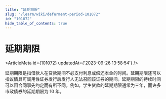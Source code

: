 ```yaml
---
title: "延期期限"
slug: "/learn/wiki/deferment-period-101072"
id: "101072"
hide_table_of_contents: true
---
```



# 延期期限

<ArticleMeta id={101072} updatedAt={'2023-09-26 13:58:54'} />
<div className='border-solid border-b border-t-0 my-4 border-[var(--ifm-color-gray-300)]' />

延期期限是指借款人在贷款期间不必支付利息或偿还本金的时间。延期期限还可以指议情具可调用性证券发行后发行人无法召回该证券的期间。延期期限的持续时间可以因合同事先约定而有所不同。例如，学生贷款的延期期限通常为三年，而许多市政债券的延期期限为 10 年。
